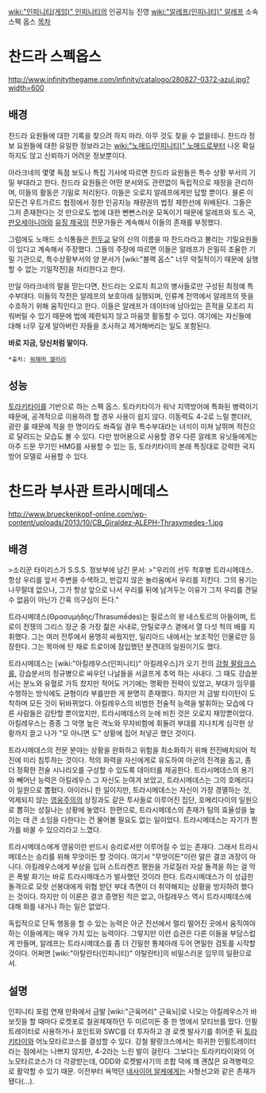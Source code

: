 [[wiki:"인피니티(게임)" 인피니티]]의 인공지능 진영 [[wiki:"알레프(인피니티)" 알레프]] 소속 스펙 옵스
[[목차]]
= 찬드라 스펙옵스 =
http://www.infinitythegame.com/infinity/catalogo/280827-0372-azul.jpg?width=600
== 배경 ==
찬드라 요원들에 대한 기록을 찾으려 하지 마라. 아무 것도 찾을 수 없을테니. 찬드라 정보 요원들에 대한 유일한 정보라고는 [[wiki:"노매드(인피니티)" 노매드]]로부터 나온 확실하지도 않고 신뢰하기 어려운 정보뿐이다. 

아라크네의 몇몇 독점 보도나 특집 기사에 따르면 찬드라 요원들은 특수 상황 부서의 기밀 부대라고 한다. 찬드라 요원들은 어떤 분서와도 관련없이 독립적으로 재정을 관리하며, 이들의 활동은 기밀로 처리된다. 이들은 오로지 알레프에게만 답할 뿐이다. 물론 이 모든건 우트가르드 협정에서 정한 인공지능 재량권의 법정 제한선에 위배된다. 그들은 그저 존재한다는 것 만으로도 법에 대한 뻔뻔스러운 모독이기 때문에 알레프와 토스 국, [[판오세아니아]]와 [[유징 제국]]의 전문가들은 계속해서 이들의 존재를 부정했다.

그럼에도 노매드 소식통들은 [[힌두교]] 달의 신의 이름을 따 찬드라라고 불리는 기밀요원들이 있다고 계속해서 주장했다. 그들의 주장에 따르면 이들은 알레프가 은밀히 조율한 기밀 기관으로, 특수상황부서의 양 분서가 [wiki:"블랙 옵스" 너무 악질적이기 때문에 실행할 수 없는 기밀작전]을 처리한다고 한다.

만일 아라크네의 말을 믿는다면, 찬드라는 오로지 최고의 병사들로만 구성된 최정예 특수부대다. 이들의 작전은 알레프의 보호아래 실행되며, 인류계 전역에서 알레프의 뜻을 수호하기 위해 움직인다고 한다. 이들은 알레프가 데이터에 남아있는 흔적을 모조리 지워버릴 수 있기 때문에 법에 제한되지 않고 마음껏 활동할 수 있다. 여기에는 자신들에 대해 너무 깊게 알아버린 자들을 조사하고 제거해버리는 일도 포함된다.

'''바로 지금, 당신처럼 말이다.'''
 
 *출처: [[워해머 갤러리]]

== 성능 ==
[[토라키타이]]를 기반으로 하는 스펙 옵스. 토라키타이가 워낙 지역방어에 특화된 병력이기 때문에, 공격적으로 이용하려 할 경우 사용이 쉽지 않다. 이동력도 4-2로 느릴 뿐더러, 광란 룰 때문에 적을 한 명이라도 쏴죽일 경우 특수부대라는 녀석이 미쳐 날뛰며 적진으로 달려드는 모습도 볼 수 있다. 다만 방어용으로 사용할 경우 다른 알레프 유닛들에게는 아주 드문 무기인 HMG를 사용할 수 있는 등, 토라키타이의 본래 특징대로 강력한 국지방어 모델로 사용할 수 있다.

= 찬드라 부사관 트라시메데스 =

http://www.brueckenkopf-online.com/wp-content/uploads/2013/10/CB_Giraldez-ALEPH-Thrasymedes-1.jpg
== 배경 ==
>소리꾼 타미리스가 S.S.S. 정보부에 남긴 문서:
>"우리의 선두 척후병 트라시메데스. 항상 우리를 앞서 주변을 수색하고, 반갑지 않은 놀라움에서 우리를 지킨다. 그의 용기는 나무랄데 없으나, 그가 항상 앞으로 나서 우리를 뒤에 남겨두는 이유가 그저 우리를 견딜 수 없음이 아닌가 간혹 의구심이 든다."

트라시메데스(Θρασυμήδης/Thrasumếdes)는 필로스의 왕 네스토르의 아들이며, 트로이 전쟁의 그리스 장군 중 가장 젊은 사내로, 안틸로쿠스 곁에서 열 다섯 척의 배를 지휘했다. 그는 여러 전투에서 용맹히 싸웠지만, 일리아드 내에서는 보조적인 인물로만 등장한다. 그는 목마에 탄 채로 트로이에 잠입했던 분견대의 일원이기도 했다.

트라시메데스는 [wiki:"아킬레우스(인피니티)" 아킬레우스]가 오기 전의 [[강철 팔랑크스]]를, 강습분서의 정규병으로 싸우던 나날들을 서글프게 추억 하는 사내다. 그 때도 강습분서는 분노와 유혈로 가득 찼지만 적어도 거기에는 명확한 전략이 있었고, 부대가 임무를 수행하는 방식에도 균형이라 부를만한 게 분명히 존재했다. 하지만 저 금발 타이탄이 도착하며 모든 것이 뒤바뀌었다. 아킬레우스의 비범한 전술적 능력을 발휘하는 모습에 다른 사람들은 감탄할 뿐이었지만, 트라시메데스의 눈에 비친 것은 오로지 재앙뿐이었다. 아킬레우스는 종종 그 악명 높은 격노와 무자비함에 휘둘려 부대를 지나치게 심각한 상황까지 끌고 나가 "모 아니면 도" 상황에 집어 처넣곤 했던 것이다.

트라시메데스의 전문 분야는 상황을 완화하고 위험을 최소화하기 위해 전진배치되어 적진에 미리 침투하는 것이다. 적의 화력을 자신에게로 유도하여 아군의 진격을 돕고, 좀 더 정확한 전술 시나리오를 구성할 수 있도록 데이터를 제공한다. 트라시메데스의 용기와 빼어난 능력은 아킬레우스 그 자신도 눈여겨 보았고, 트라시메데스는 그의 호메리다이 일원으로 뽑혔다. 아이러니 한 일이지만,  트라시메데스는 자신이 가장 경멸하는 것, 억제되지 않는 [[영웅주의]]의 상징과도 같은 투사들로 이루어진 집단, 호메리다이의 일원으로 뽑히는 성질나는 상황에 놓였다. 한편으로, 트라시메데스의 존재가 팀의 효율성을 높이는 데 큰 소임을 다한다는 건 물어볼 필요도 없는 일이었다. 트라시메데스는 자기가 뭔가를 바꿀 수 있으리라고 느꼈다.

트라시메데스에게 영웅이란 반드시 승리로서만 이루어질 수 있는 존재다. 그래서 트라시메데스는 승리를 위해 무엇이든 할 것이다. 여기서 "무엇이든"이란 말은 결코 과장이 아니다. 아킬레우스에게 부상을 입혀 스트라켄즈 평원을 가로질러 자살 돌격을 하는 걸 막은 폭발 화기는 바로 트라시메데스가 발사했던 것이라 한다. 트라시메데스가 이 성급한 돌격으로 모랏 선봉대에게 위협 받던 부대 측면이 더 취약해지는 상황을 방지하려 했다는 것이다. 하지만 이 이론은 결코 증명된 적은 없고, 아킬레우스 역시 트라시메데스에 대해 화를 내거나 하는 일은 없었다. 

독립적으로 단독 행동을 할 수 있는 능력은 아군 전선에서 멀리 떨어진 곳에서 움직여야 하는 이들에게는 매우 가치 있는 능력이다. 그렇지만 이런 습관은 다른 이들을 부담스럽게 만들며, 알레프는 트라시메데스를 좀 더 긴밀한 통제아래 두어 면밀한 검토를 시작할 것이다. 어쩌면 [wiki:"아탈란타(인피니티)" 아탈란타]의 비밀스러운 임무의 일환으로서.

== 설명 ==
인피니티 포럼 연재 만화에서 금발 [wiki:"근육머리" 근육뇌]로 나오는 아킬레우스가 바보짓을 할 때마다 로켓포로 철권제재하던 두 미르미돈 중 한 명에서 모티브를 땄다. 인필트레이터로 사용하거나 포인트와 SWC를 더 투자하고 경 로켓 발사기를 쥐어준 뒤 [[토라키타이]]와 어노모타르코스를 결성할 수 있다. 강철 팔랑크스에서는 희귀한 인필트레이터라는 점에서는 나쁘지 않지만, 4-2라는 느린 발이 걸린다. 그보다는 토라키타이와의 어노모타르코스가 더 각광받는데, ODD와 로켓발사기의 조합 덕에 꽤 괜찮은 요격병력으로 활약할 수 있기 때문. 이전부터 욕먹던 [[네사이어 알케]]에게는 사형선고와 같은 존재가 됐다(...).


